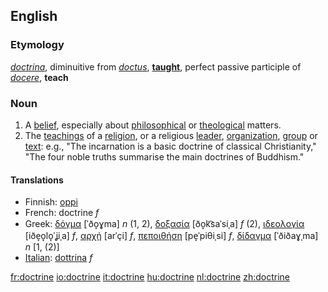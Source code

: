 ==English==

===Etymology===
{{L.}} ''[[doctrina]]'', diminuitive from ''[[doctus]]'', '''[[taught]]''', perfect passive participle of ''[[docere]]'', '''teach'''

===Noun===
{{en-noun-reg}}
# A [[belief]], especially about [[philosophical]] or [[theological]] matters.
# The [[teaching]]s of a [[religion]], or a religious [[leader]], [[organization]], [[group]] or [[text]]: e.g., "The incarnation is a basic doctrine of classical Christianity," "The four noble truths summarise the main doctrines of Buddhism."

====Translations====
{{top}}
*Finnish: [[oppi]]
*French: doctrine ''f''
*Greek: [[δόγμα]] [ˈðo̞ɣma] ''n'' (1, 2), [[δοξασία]] [ðo̞k͡saˈsiˌa] ''f'' (2), [[ιδεολογία]] [iðe̞o̞lo̞ˈʝiˌa] ''f'', [[αρχή]] [arˈçi] ''f'', [[πεποιθήση]] [pe̞ˈpiθiˌsi] ''f'', [[δίδαγμα]] [ˈðiðaɣˌma] ''n'' [1, (2)]
*[[Italian]]: [[dottrina]] ''f''
{{mid}}
{{bottom}}

[[fr:doctrine]]
[[io:doctrine]]
[[it:doctrine]]
[[hu:doctrine]]
[[nl:doctrine]]
[[zh:doctrine]]